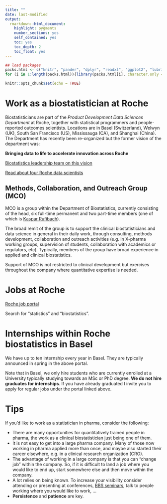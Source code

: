 ```yaml
---
title: ""
date: last-modified
output: 
  rmarkdown::html_document:
    highlight: pygments
    number_sections: yes
    self_contained: yes
    toc: yes
    toc_depth: 2
    toc_float: yes
---
```


```r
## load packages
packs.html <- c("knitr", "pander", "dplyr", "readxl", "ggplot2", "lubridate", "tidyr")
for (i in 1:length(packs.html)){library(packs.html[i], character.only = TRUE)}

knitr::opts_chunk$set(echo = TRUE)
```

# Work as a biostatistician at Roche

Biostatisticians are part of the _Product Development Data Sciences Department_ at Roche, together with statistical programmers and people-reported outcomes scientists. Locations are in Basel (Switzerland), Welwyn (UK), South San Francisco (US), Mississauga (CA), and Shanghai (China). The Department has recently been re-organized but the former vision of the department was:

**Bringing data to life to accelerate innovation across Roche**

[Biostatistics leadership team on this vision](https://www.youtube.com/watch?v=KeA3e7z7E9Q&authuser=0)

[Read about four Roche data scientists](https://careers.roche.com/global/en/meet-our-data-scientists)

## Methods, Collaboration, and Outreach Group (MCO)

MCO is a group within the Department of Biostatistics, currently consisting of the head, six full-time permanent and two part-time members (one of which is [Kaspar Rufibach](http://www.kasparrufibach.ch)). 

The broad remit of the group is to support the clinical biostatisticians and data science in general in their daily work, through consulting, methods development, collaboration and outreach activities (e.g. in X-pharma working groups, supervision of students, collaboration with academics or regulators, etc). Typically, members of the group have broad experience in applied and clinical biostatistics. 

Support of MCO is not restricted to clinical development but exercises throughout the company where quantitative expertise is needed.

# Jobs at Roche

[Roche job portal](https://careers.roche.com/global/en)

Search for "statistics" and "biostatistics".

# Internships within Roche biostatistics in Basel

We have up to ten internship every year in Basel. They are typically announced in spring in the above portal.

Note that in Basel, we only hire students who are currently enrolled at a University typically studying towards an MSc or PhD degree. **We do not hire graduates for internships**. If you have already graduated I invite you to apply for regular jobs under the portal linked above.

# Tips

If you'd like to work as a statistician in pharma, consider the following:

 + There are many opportunities for quantitatively trained people in pharma, the work as a clinical biostatistician just being one of them.
 + It is not easy to get into a large pharma company. Many of those now working in pharma applied more than once, and maybe also started their career elsewhere, e.g. in a clinical research organization (CRO).
 + The advantage of working in a large company is that you can "change job" within the company. So, if it is difficult to land a job where you would like to end up, start somewhere else and then move within the company.
 + A lot relies on being known. To increase your visibility consider attending or presenting at conferences, [BBS seminars](http://www.bbsbasel.ch), talk to people working where you would like to work, ...
 + **Persistence** and **patience** are key.


